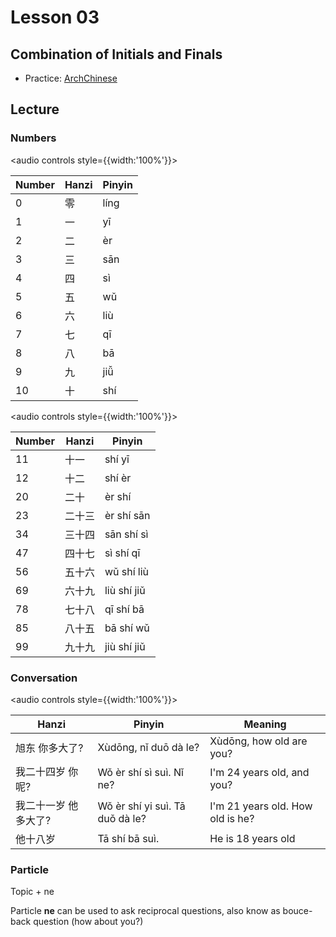 # Lesson 03

## Combination of Initials and Finals

- Practice: [ArchChinese](https://www.archchinese.com/chinese_pinyin.html)

## Lecture

### Numbers

<audio controls style={{width:'100%'}}>
    <source src="/idiomas/chino/audio/numbers01.mp3" type="audio/mpeg"/>
</audio>

|Number|Hanzi|Pinyin|
|---|---|---|
|0|零|líng|
|1|一|yī|
|2|二|èr|
|3|三|sān|
|4|四|sì|
|5|五|wǔ|
|6|六|liù|
|7|七|qī|
|8|八|bā|
|9|九|jiǚ|
|10|十|shí|

<audio controls style={{width:'100%'}}>
    <source src="/idiomas/chino/audio/numbers02.mp3" type="audio/mpeg"/>
</audio>

|Number|Hanzi|Pinyin|
|---|---|---|
|11|十一|shí yī|
|12|十二|shí èr|
|20|二十|èr shí|
|23|二十三|èr shí sān|
|34|三十四|sān shí sì|
|47|四十七|sì shí qī|
|56|五十六|wǔ shí liù|
|69|六十九|liù shí jiǔ|
|78|七十八|qī shí bā|
|85|八十五|bā shí wǔ|
|99|九十九|jiù shí jiǔ|

### Conversation

<audio controls style={{width:'100%'}}>
    <source src="/idiomas/chino/audio/conversation02.mp3" type="audio/mpeg"/>
</audio>

|Hanzi|Pinyin|Meaning|
|---|---|---|
|旭东 你多大了?|Xùdōng, nǐ duō dà le?|Xùdōng, how old are you?|
|我二十四岁 你呢?|Wǒ èr shí sì suì. Nǐ ne?|I'm 24 years old, and you?|
|我二十一岁 他多大了?|Wǒ èr shí yi suì. Tā duǒ dà le?|I'm 21 years old. How old is he?|
|他十八岁 |Tā shí bā suì.|He is 18 years old|

### Particle

Topic + ne

Particle **ne** can be used to ask reciprocal questions, also know as bouce-back question (how about you?)

